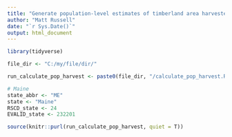 ```yaml
---
title: "Generate population-level estimates of timberland area harvested"
author: "Matt Russell"
date: "`r Sys.Date()`"
output: html_document
---
```


```r
library(tidyverse)
```

```r
file_dir <- "C:/my/file/dir/"

run_calculate_pop_harvest <- paste0(file_dir, "/calculate_pop_harvest.Rmd")
```

```r
# Maine
state_abbr <- "ME"
state <- "Maine"
RSCD_state <- 24
EVALID_state <- 232201

source(knitr::purl(run_calculate_pop_harvest, quiet = T))
```

